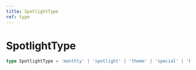 ```yaml
---
title: SpotlightType
ref: type
---
```


# SpotlightType

```ts
type SpotlightType = 'monthly' | 'spotlight' | 'theme' | 'special' | 'bestof';
```
